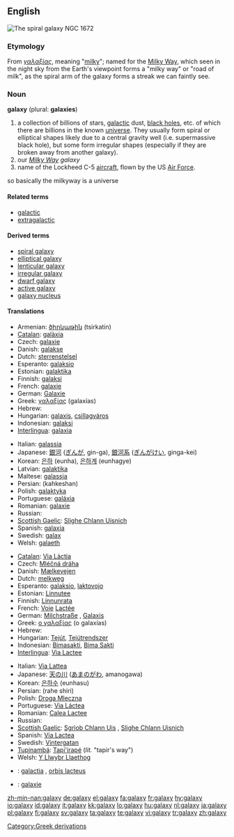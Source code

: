 ==English==
[[Image:NGC 1672 HST.jpg|thumb|The spiral galaxy NGC 1672]]
{{wikipedia}}

===Etymology===
From {{Gr.}} ''[[γαλαξίας]]'', meaning "[[milky]]"; named for the [[Milky Way]], which seen in the night sky from the Earth's viewpoint forms a "milky way" or "road of milk", as the spiral arm of the galaxy forms a streak we can faintly see.

===Noun===
'''galaxy''' (plural: '''galaxies''')

# a collection of billions of stars, [[galactic]] dust, [[black hole]]s, etc.  of which there are billions in the known [[universe]].  They usually form spiral or elliptical shapes likely due to a central gravity well (i.e. supermassive black hole), but some form irregular shapes (especially if they are broken away from another galaxy).
# our ''[[Milky Way]] galaxy''
# name of the Lockheed C-5 [[aircraft]], flown by the US [[Air Force]].
so basically the milkyway is a universe
====Related terms====
* [[galactic]]
* [[extragalactic]]

====Derived terms====
* [[spiral galaxy]]
* [[elliptical galaxy]]
* [[lenticular galaxy]]
* [[irregular galaxy]]
* [[dwarf galaxy]]
* [[active galaxy]]
* [[galaxy nucleus]]

====Translations====
{{trans-top|collection of billions of stars, galactic dust, black holes, etc}}
* Armenian: [[ծիրկաթին]] (tsirkatin)
* [[Catalan]]: [[galàxia]] {{f}}
* Czech: [[galaxie]] {{f}}
* Danish: [[galakse]]
* Dutch: [[sterrenstelsel]] {{n}}
* Esperanto: [[galaksio]]
* Estonian: [[galaktika]]
* Finnish: [[galaksi]]
* French: [[galaxie]] {{f}}
* German: [[Galaxie]] {{f}}
* Greek: [[γαλαξίας]] (galaxías) {{m}}
* Hebrew: {{he-translation|גלקסיה|galáksia|wv=גָּלַקְסְיָה}} {{f}}
* Hungarian: [[galaxis]], [[csillagváros]]
* Indonesian: [[galaksi]]
* [[Interlingua]]: [[galaxia]]
{{trans-mid}}
* Italian: [[galassia]] {{f}}
* Japanese: [[銀河]] ([[ぎんが]], gin-ga), [[銀河系]] ([[ぎんがけい]], ginga-kei)
* Korean: [[은하]] (eunha), [[은하계]] (eunhagye)
* Latvian: [[galaktika]] {{f}}
* Maltese: [[galassja]] {{f}}
* Persian: {{fa-Arab|[[کهکشان]]}} (kahkeshan)
* Polish: [[galaktyka]] {{f}}
* Portuguese: [[galáxia]] {{f}}
* Romanian: [[galaxie]] {{f}}
* Russian: {{t|ru|галактика|tr=galáktika|f}}
* [[Scottish Gaelic]]: [[Slighe Chlann Uisnich]] {{f}}
* Spanish: [[galaxia]] {{f}}
* Swedish: [[galax]]
* Welsh: [[galaeth]] {{f}}
{{trans-bottom}}

{{trans-top|the Milky Way}}
* [[Catalan]]: [[Via Làctia]] {{f}}
* Czech: [[Mléčná dráha]] {{f}}
* Danish: [[Mælkevejen]]
* Dutch: [[melkweg]] {{f}}
* Esperanto: [[galaksio]], [[laktovojo]]
* Estonian: [[Linnutee]]
* Finnish: [[Linnunrata]]
* French: [[Voie]] [[Lactée]] {{f}}
* German: [[Milchstraße]] {{f}}, [[Galaxis]] {{f}}
* Greek: [[ο γαλαξίας]] (o galaxías) {{m}}
* Hebrew: {{he-translation|שביל החלב|shvíl hekhaláv}} {{m}}
* Hungarian: [[Tejút]], [[Tejútrendszer]]
* Indonesian: [[Bimasakti]], [[Bima Sakti]]
* [[Interlingua]]: [[Via Lactee]]
{{trans-mid}}
* Italian: [[Via Lattea]] {{f}}
* Japanese: [[天の川]] ([[あまのがわ]], amanogawa)
* Korean: [[은하수]] (eunhasu)
* Persian: {{fa-Arab|[[راه شیری]]}} (rahe shiri)
* Polish: [[Droga Mleczna]] {{f}}
* Portuguese: [[Via Láctea]] {{f}}
* Romanian: [[Calea Lactee]] {{f}}
* Russian: {{t|ru|Млечный Путь|m}}
* [[Scottish Gaelic]]: [[Sgrìob Chlann Uis]] {{f}}, [[Slighe Chlann Uisnich]] {{f}}
* Spanish: [[Via Lactea]] {{f}}
* Swedish: [[Vintergatan]]
* [[Tupinambá]]: [[Tapi'irapé]] (''lit.'' "tapir's way")
* Welsh: [[Y Llwybr Llaethog]]
{{trans-bottom}}

{{checktrans-top}}
* {{ttbc|Latin}}: [[galactia]] {{f}}, [[orbis lacteus]] {{f}}
* {{ttbc|Novial}}: [[galaxie]]
{{trans-bottom}}

[[Category:Greek derivations]]

[[zh-min-nan:galaxy]]
[[de:galaxy]]
[[el:galaxy]]
[[fa:galaxy]]
[[fr:galaxy]]
[[hy:galaxy]]
[[io:galaxy]]
[[id:galaxy]]
[[it:galaxy]]
[[kk:galaxy]]
[[lo:galaxy]]
[[hu:galaxy]]
[[nl:galaxy]]
[[ja:galaxy]]
[[pl:galaxy]]
[[fi:galaxy]]
[[sv:galaxy]]
[[ta:galaxy]]
[[te:galaxy]]
[[vi:galaxy]]
[[tr:galaxy]]
[[zh:galaxy]]
